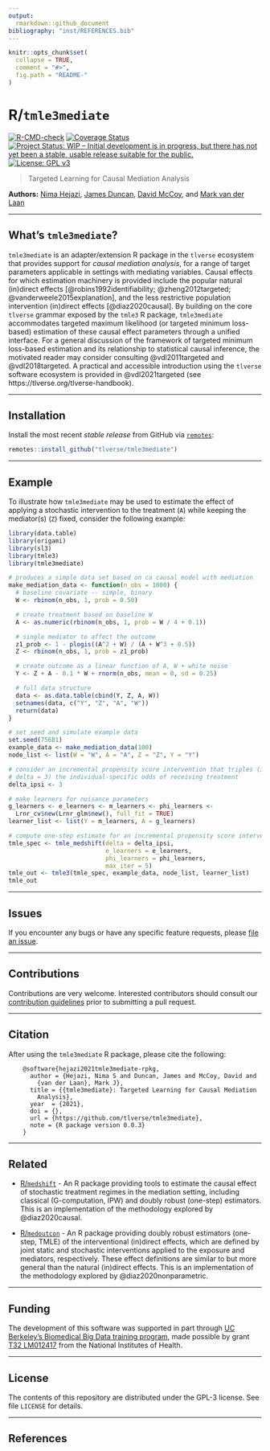 ```yaml
---
output:
  rmarkdown::github_document
bibliography: "inst/REFERENCES.bib"
---
```


<!-- README.md is generated from README.Rmd. Please edit that file -->

```r
knitr::opts_chunk$set(
  collapse = TRUE,
  comment = "#>",
  fig.path = "README-"
)
```

# R/`tmle3mediate`

[![R-CMD-check](https://github.com/tlverse/tmle3mediate/workflows/R-CMD-check/badge.svg)](https://github.com/tlverse/tmle3mediate/actions)
[![Coverage Status](https://codecov.io/gh/tlverse/tmle3mediate/branch/master/graph/badge.svg)](https://codecov.io/gh/tlverse/tmle3mediate)
[![Project Status: WIP – Initial development is in progress, but there has not yet been a stable, usable release suitable for the public.](https://www.repostatus.org/badges/latest/wip.svg)](https://www.repostatus.org/#wip)
[![License: GPL v3](https://img.shields.io/badge/License-GPL%20v3-blue.svg)](http://www.gnu.org/licenses/gpl-3.0)

> Targeted Learning for Causal Mediation Analysis

__Authors:__ [Nima Hejazi](https://nimahejazi.org), [James
Duncan](https://statistics.berkeley.edu/people/james-duncan), [David
McCoy](http://bbd.berkeley.edu/cohort-4-2019-2020.html), and [Mark van der
Laan](https://vanderlaan-lab.org)

---

## What's `tmle3mediate`?

`tmle3mediate` is an adapter/extension R package in the `tlverse` ecosystem that
provides support for _causal mediation analysis_, for a range of target
parameters applicable in settings with mediating variables. Causal effects for
which estimation machinery is provided include the popular natural (in)direct
effects [@robins1992identifiability; @zheng2012targeted;
@vanderweele2015explanation], and the less restrictive population intervention
(in)direct effects [@diaz2020causal]. By building on the core `tlverse` grammar
exposed by the `tmle3` R package, `tmle3mediate` accommodates targeted maximum
likelihood (or targeted minimum loss-based) estimation of these causal effect
parameters through a unified interface. For a general discussion of the
framework of targeted minimum loss-based estimation and its relationship to
statistical causal inference, the motivated reader may consider consulting
@vdl2011targeted and @vdl2018targeted. A practical and accessible introduction
using the `tlverse` software ecosystem is provided in @vdl2021targeted (see
https://tlverse.org/tlverse-handbook).

---

## Installation

Install the most recent _stable release_ from GitHub via
[`remotes`](https://CRAN.R-project.org/package=remotes):

```r
remotes::install_github("tlverse/tmle3mediate")
```

---

## Example

To illustrate how `tmle3mediate` may be used to estimate the effect of applying
a stochastic intervention to the treatment (`A`) while keeping the mediator(s)
(`Z`) fixed, consider the following example:

```r
library(data.table)
library(origami)
library(sl3)
library(tmle3)
library(tmle3mediate)

# produces a simple data set based on ca causal model with mediation
make_mediation_data <- function(n_obs = 1000) {
  # baseline covariate -- simple, binary
  W <- rbinom(n_obs, 1, prob = 0.50)

  # create treatment based on baseline W
  A <- as.numeric(rbinom(n_obs, 1, prob = W / 4 + 0.1))

  # single mediator to affect the outcome
  z1_prob <- 1 - plogis((A^2 + W) / (A + W^3 + 0.5))
  Z <- rbinom(n_obs, 1, prob = z1_prob)

  # create outcome as a linear function of A, W + white noise
  Y <- Z + A - 0.1 * W + rnorm(n_obs, mean = 0, sd = 0.25)

  # full data structure
  data <- as.data.table(cbind(Y, Z, A, W))
  setnames(data, c("Y", "Z", "A", "W"))
  return(data)
}

# set seed and simulate example data
set.seed(75681)
example_data <- make_mediation_data(100)
node_list <- list(W = "W", A = "A", Z = "Z", Y = "Y")

# consider an incremental propensity score intervention that triples (i.e.,
# delta = 3) the individual-specific odds of receiving treatment
delta_ipsi <- 3

# make learners for nuisance parameters
g_learners <- e_learners <- m_learners <- phi_learners <-
  Lrnr_cv$new(Lrnr_glm$new(), full_fit = TRUE)
learner_list <- list(Y = m_learners, A = g_learners)

# compute one-step estimate for an incremental propensity score intervention
tmle_spec <- tmle_medshift(delta = delta_ipsi,
                           e_learners = e_learners,
                           phi_learners = phi_learners,
                           max_iter = 5)
tmle_out <- tmle3(tmle_spec, example_data, node_list, learner_list)
tmle_out
```

---

## Issues

If you encounter any bugs or have any specific feature requests, please [file an
issue](https://github.com/tlverse/tmle3mediate/issues).

---

## Contributions

Contributions are very welcome. Interested contributors should consult our
[contribution
guidelines](https://github.com/tlverse/tmle3mediate/blob/master/CONTRIBUTING.md)
prior to submitting a pull request.

---

## Citation

After using the `tmle3mediate` R package, please cite the following:

        @software{hejazi2021tmle3mediate-rpkg,
          author = {Hejazi, Nima S and Duncan, James and McCoy, David and
            {van der Laan}, Mark J},
          title = {{tmle3mediate}: Targeted Learning for Causal Mediation
            Analysis},
          year  = {2021},
          doi = {},
          url = {https://github.com/tlverse/tmle3mediate},
          note = {R package version 0.0.3}
        }

---

## Related

* [R/`medshift`](https://github.com/nhejazi/medshift) - An R package providing
  tools to estimate the causal effect of stochastic treatment regimes in
  the mediation setting, including classical (G-computation, IPW) and doubly
  robust (one-step) estimators. This is an implementation of the methodology
  explored by @diaz2020causal.

* [R/`medoutcon`](https://github.com/nhejazi/medoutcon) - An R package providing
  doubly robust estimators (one-step, TMLE) of the interventional (in)direct
  effects, which are defined by joint static and stochastic interventions
  applied to the exposure and mediators, respectively. These effect definitions
  are similar to but more general than the natural (in)direct effects. This is
  an implementation of the methodology explored by @diaz2020nonparametric.

---

## Funding

The development of this software was supported in part through [UC Berkeley's
Biomedical Big Data training program](http://bbd.berkeley.edu/), made possible
by grant [T32 LM012417](https://projectreporter.nih.gov/project_info_description.cfm?aid=9248418&icde=37849831&ddparam=&ddvalue=&ddsub=&cr=1&csb=default&cs=ASC&pball=)
from the National Institutes of Health.

---

## License

The contents of this repository are distributed under the GPL-3 license. See
file `LICENSE` for details.

---

## References


